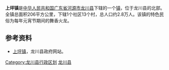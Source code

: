 {{中国乡级行政区
| 行政区全称 = 上坪镇
| 景观照片文件名 = 
| 景观照片描述 = 
| 汉语拼音 = 
| 通用拼音 = 
| 注音符號 = 
| 其它标音类型1 = 
| 其它标音1 = 
| 其它标音类型2 = 
| 其它标音2 = 
| 其它语言类型1 = 
| 其它语言地名1 = 
| 其它语言类型2 = 
| 其它语言地名2 = 
| 上级行政区 = [[广东省|广东省]][[河源市|河源市]][[龙川县|龙川县]]
| 行政区类别 = [[镇|镇]]
| 行政区划代码 = 
| 地理坐标 = 
| 总面积 = 206平方公里
| 户籍人口 = 
| 户籍人口年份 = 
| 常住人口 = 2.8万人
| 常住人口年份 = 
| 人口密度 = 
| 行政区划 = 1个社区13个村 
| 官方网站 = 
| 政府驻地 = 
| 邮政编码 = 
| 毗邻行政区 = [[麻布岗镇|麻布岗镇]]、[[赣州市|赣州市]]
| 位置图文件名 = 
| 位置图描述 = 
}}
'''上坪镇'''是[[中华人民共和国|中华人民共和国]][[广东省|广东省]][[河源市|河源市]][[龙川县|龙川县]]下辖的一个[[镇|镇]]，位于龙川县的北部。全镇总面积206平方公里，下辖1个社区13个村，总人口约2.8万人。该镇的特色民俗为每年元宵节期间的舞香火龙。

== 参考资料 ==
*[https://archive.is/20060806100625/http://www.gdhylc.gov.cn/xzfc_list.jsp?secFlag=080100&thFlag=080124&secName=%E4%B9%A1%E9%95%87%E9%A3%8E%E9%87%87&thName=%E4%B8%8A%E5%9D%AA%E9%95%87 上坪镇]，龙川县政府网站。

{{GD-stub}}
{{龙川县行政区划}}

[[Category:龙川县行政区划|Category:龙川县行政区划]]
[[Category:河源建制镇|龙川县]]